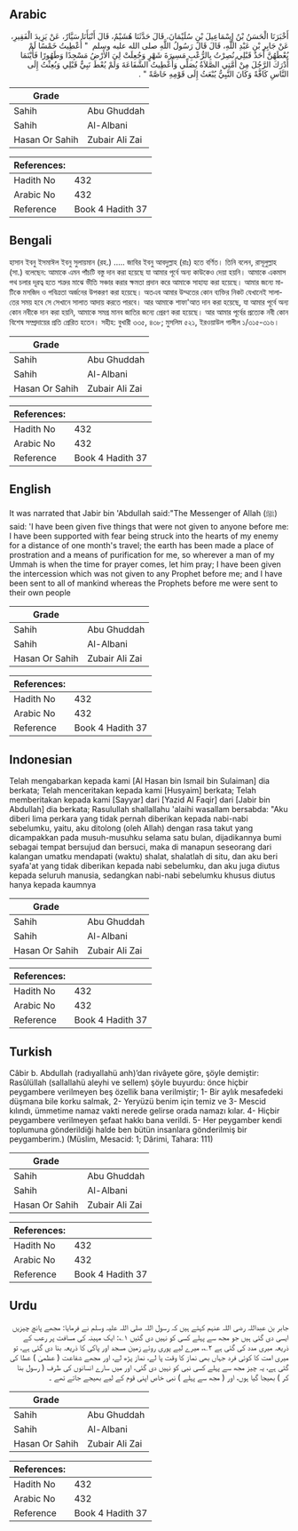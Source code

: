 ## Arabic


<div dir="rtl" lang="ar" style={{fontSize:'larger',backgroundColor:'#f8f9fa',padding:20}}>
أَخْبَرَنَا الْحَسَنُ بْنُ إِسْمَاعِيلَ بْنِ سُلَيْمَانَ، قَالَ حَدَّثَنَا هُشَيْمٌ، قَالَ أَنْبَأَنَا سَيَّارٌ، عَنْ يَزِيدَ الْفَقِيرِ، عَنْ جَابِرِ بْنِ عَبْدِ اللَّهِ، قَالَ قَالَ رَسُولُ اللَّهِ صلى الله عليه وسلم ‏ "‏ أُعْطِيتُ خَمْسًا لَمْ يُعْطَهُنَّ أَحَدٌ قَبْلِي نُصِرْتُ بِالرُّعْبِ مَسِيرَةَ شَهْرٍ وَجُعِلَتْ لِيَ الأَرْضُ مَسْجِدًا وَطَهُورًا فَأَيْنَمَا أَدْرَكَ الرَّجُلَ مِنْ أُمَّتِي الصَّلاَةُ يُصَلِّي وَأُعْطِيتُ الشَّفَاعَةَ وَلَمْ يُعْطَ نَبِيٌّ قَبْلِي وَبُعِثْتُ إِلَى النَّاسِ كَافَّةً وَكَانَ النَّبِيُّ يُبْعَثُ إِلَى قَوْمِهِ خَاصَّةً ‏"‏ ‏.‏
</div>
<div style={{backgroundColor:'#f8f9fa',padding:20, marginBottom: 10}}><table> <thead> <tr> <th>Grade</th> <th></th> </tr> </thead> <tbody> <tr><td>Sahih</td><td>Abu Ghuddah</td></tr><tr><td>Sahih</td><td>Al-Albani</td></tr><tr><td>Hasan Or Sahih</td><td>Zubair Ali Zai</td></tr></tbody></table><table> <thead> <tr> <th>References:</th> <th></th> </tr> </thead> <tbody><tr><td>Hadith No</td><td>432</td></tr><tr><td>Arabic No</td><td>432</td></tr><tr><td>Reference</td><td>Book 4 Hadith 37</td></tr></tbody></table></div>

## Bengali


<div dir="ltr" lang="bn" style={{fontSize:'larger',backgroundColor:'#f8f9fa',padding:20}}>
হাসান ইবনু ইসমাঈল ইবনু সুলায়মান (রহ.) ..... জাবির ইবনু আবদুল্লাহ (রাঃ) হতে বর্ণিত। তিনি বলেন, রাসূলুল্লাহ (সা.) বলেছেন: আমাকে এমন পাঁচটি বস্তু দান করা হয়েছে যা আমার পূর্বে অন্য কাউকেও দেয়া হয়নি। আমাকে একমাস পথ চলার দূরত্ব হতে শত্রুর মাঝে ভীতি সঞ্চার করার ক্ষমতা প্রদান করে আমাকে সাহায্য করা হয়েছে। আমার জন্যে মাটিকে মসজিদ ও পবিত্রতা অর্জনের উপকরণ করা হয়েছে। অতএব আমার উম্মতের কোন ব্যক্তির নিকট যেখানেই সালাতের সময় হবে সে সেখানে সালাত আদায় করতে পারবে। আর আমাকে শাফা'আত দান করা হয়েছে, যা আমার পূর্বে অন্য কোন নবীকে দান করা হয়নি, আমাকে সমগ্র মানব জাতির জন্যে প্রেরণ করা হয়েছে। আর আমার পূর্বের প্রত্যেক নবী কোন বিশেষ সম্প্রদায়ের প্রতি প্রেরিত হতেন। সহীহ: বুখারী ৩৩৫, ৪৩৮; মুসলিম ৫২১, ইরওয়াউল গালীল ১/৩১৫-৩১৬।
</div>
<div style={{backgroundColor:'#f8f9fa',padding:20, marginBottom: 10}}><table> <thead> <tr> <th>Grade</th> <th></th> </tr> </thead> <tbody> <tr><td>Sahih</td><td>Abu Ghuddah</td></tr><tr><td>Sahih</td><td>Al-Albani</td></tr><tr><td>Hasan Or Sahih</td><td>Zubair Ali Zai</td></tr></tbody></table><table> <thead> <tr> <th>References:</th> <th></th> </tr> </thead> <tbody><tr><td>Hadith No</td><td>432</td></tr><tr><td>Arabic No</td><td>432</td></tr><tr><td>Reference</td><td>Book 4 Hadith 37</td></tr></tbody></table></div>

## English


<div dir="ltr" lang="en" style={{fontSize:'larger',backgroundColor:'#f8f9fa',padding:20}}>
It was narrated that Jabir bin 'Abdullah said:"The Messenger of Allah (ﷺ) said: 'I have been given five things that were not given to anyone before me: I have been supported with fear being struck into the hearts of my enemy for a distance of one month's travel; the earth has been made a place of prostration and a means of purification for me, so wherever a man of my Ummah is when the time for prayer comes, let him pray; I have been given the intercession which was not given to any Prophet before me; and I have been sent to all of mankind whereas the Prophets before me were sent to their own people
</div>
<div style={{backgroundColor:'#f8f9fa',padding:20, marginBottom: 10}}><table> <thead> <tr> <th>Grade</th> <th></th> </tr> </thead> <tbody> <tr><td>Sahih</td><td>Abu Ghuddah</td></tr><tr><td>Sahih</td><td>Al-Albani</td></tr><tr><td>Hasan Or Sahih</td><td>Zubair Ali Zai</td></tr></tbody></table><table> <thead> <tr> <th>References:</th> <th></th> </tr> </thead> <tbody><tr><td>Hadith No</td><td>432</td></tr><tr><td>Arabic No</td><td>432</td></tr><tr><td>Reference</td><td>Book 4 Hadith 37</td></tr></tbody></table></div>

## Indonesian


<div dir="ltr" lang="id" style={{fontSize:'larger',backgroundColor:'#f8f9fa',padding:20}}>
Telah mengabarkan kepada kami [Al Hasan bin Ismail bin Sulaiman] dia berkata; Telah menceritakan kepada kami [Husyaim] berkata; Telah memberitakan kepada kami [Sayyar] dari [Yazid Al Faqir] dari [Jabir bin Abdullah] dia berkata; Rasulullah shallallahu 'alaihi wasallam bersabda: "Aku diberi lima perkara yang tidak pernah diberikan kepada nabi-nabi sebelumku, yaitu, aku ditolong (oleh Allah) dengan rasa takut yang dicampakkan pada musuh-musuhku selama satu bulan, dijadikannya bumi sebagai tempat bersujud dan bersuci, maka di manapun seseorang dari kalangan umatku mendapati (waktu) shalat, shalatlah di situ, dan aku beri syafa'at yang tidak diberikan kepada nabi sebelumku, dan aku juga diutus kepada seluruh manusia, sedangkan nabi-nabi sebelumku khusus diutus hanya kepada kaumnya
</div>
<div style={{backgroundColor:'#f8f9fa',padding:20, marginBottom: 10}}><table> <thead> <tr> <th>Grade</th> <th></th> </tr> </thead> <tbody> <tr><td>Sahih</td><td>Abu Ghuddah</td></tr><tr><td>Sahih</td><td>Al-Albani</td></tr><tr><td>Hasan Or Sahih</td><td>Zubair Ali Zai</td></tr></tbody></table><table> <thead> <tr> <th>References:</th> <th></th> </tr> </thead> <tbody><tr><td>Hadith No</td><td>432</td></tr><tr><td>Arabic No</td><td>432</td></tr><tr><td>Reference</td><td>Book 4 Hadith 37</td></tr></tbody></table></div>

## Turkish


<div dir="ltr" lang="tr" style={{fontSize:'larger',backgroundColor:'#f8f9fa',padding:20}}>
Câbir b. Abdullah (radıyallahü anh)’dan rivâyete göre, şöyle demiştir: Rasûlüllah (sallallahü aleyhi ve sellem) şöyle buyurdu: önce hiçbir peygambere verilmeyen beş özellik bana verilmiştir; 1- Bir aylık mesafedeki düşmana bile korku salmak, 2- Yeryüzü benim için temiz ve 3- Mescid kılındı, ümmetime namaz vakti nerede gelirse orada namazı kılar. 4- Hiçbir peygambere verilmeyen şefaat hakkı bana verildi. 5- Her peygamber kendi toplumuna gönderildiği halde ben bütün insanlara gönderilmiş bir peygamberim.) (Müslim, Mesacid: 1; Dârimi, Tahara: 111)
</div>
<div style={{backgroundColor:'#f8f9fa',padding:20, marginBottom: 10}}><table> <thead> <tr> <th>Grade</th> <th></th> </tr> </thead> <tbody> <tr><td>Sahih</td><td>Abu Ghuddah</td></tr><tr><td>Sahih</td><td>Al-Albani</td></tr><tr><td>Hasan Or Sahih</td><td>Zubair Ali Zai</td></tr></tbody></table><table> <thead> <tr> <th>References:</th> <th></th> </tr> </thead> <tbody><tr><td>Hadith No</td><td>432</td></tr><tr><td>Arabic No</td><td>432</td></tr><tr><td>Reference</td><td>Book 4 Hadith 37</td></tr></tbody></table></div>

## Urdu


<div dir="rtl" lang="ur" style={{fontSize:'larger',backgroundColor:'#f8f9fa',padding:20}}>
جابر بن عبداللہ رضی اللہ عنہم کہتے ہیں کہ رسول اللہ صلی اللہ علیہ وسلم نے فرمایا: مجھے پانچ چیزیں ایسی دی گئی ہیں جو مجھ سے پہلے کسی کو نہیں دی گئیں ۱؎: ایک مہینہ کی مسافت پر رعب کے ذریعہ میری مدد کی گئی ہے ۲؎، میرے لیے پوری روئے زمین مسجد اور پاکی کا ذریعہ بنا دی گئی ہے، تو میری امت کا کوئی فرد جہاں بھی نماز کا وقت پا لے، نماز پڑھ لے، اور مجھے شفاعت ( عظمیٰ ) عطا کی گئی ہے، یہ چیز مجھ سے پہلے کسی نبی کو نہیں دی گئی، اور میں سارے انسانوں کی طرف ( رسول بنا کر ) بھیجا گیا ہوں، اور ( مجھ سے پہلے ) نبی خاص اپنی قوم کے لیے بھیجے جاتے تھے ۔
</div>
<div style={{backgroundColor:'#f8f9fa',padding:20, marginBottom: 10}}><table> <thead> <tr> <th>Grade</th> <th></th> </tr> </thead> <tbody> <tr><td>Sahih</td><td>Abu Ghuddah</td></tr><tr><td>Sahih</td><td>Al-Albani</td></tr><tr><td>Hasan Or Sahih</td><td>Zubair Ali Zai</td></tr></tbody></table><table> <thead> <tr> <th>References:</th> <th></th> </tr> </thead> <tbody><tr><td>Hadith No</td><td>432</td></tr><tr><td>Arabic No</td><td>432</td></tr><tr><td>Reference</td><td>Book 4 Hadith 37</td></tr></tbody></table></div>